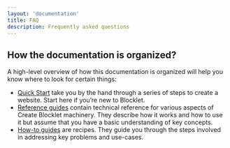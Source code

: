 ```yaml
---
layout: 'documentation'
title: FAQ
description: Frequently asked questions
---
```


## How the documentation is organized?

A high-level overview of how this documentation is organized will help you know where to look for certain things:

- [Quick Start](./quick-start) take you by the hand through a series of steps to create a website. Start here if you’re new to Blocklet.
- [Reference guides](./reference) contain technical reference for various aspects of Create Blocklet machinery. They describe how it works and how to use it but assume that you have a basic understanding of key concepts.
- [How-to guides](./how-to) are recipes. They guide you through the steps involved in addressing key problems and use-cases.
